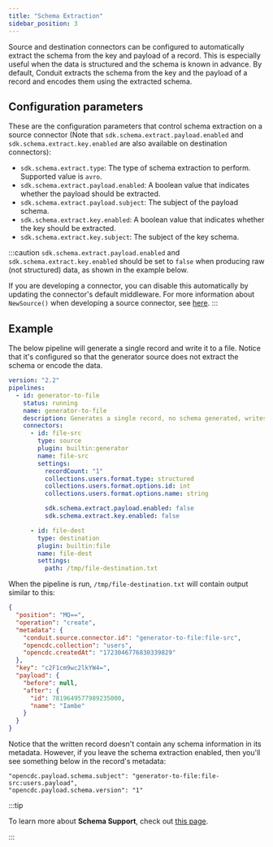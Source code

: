 ```yaml
---
title: "Schema Extraction"
sidebar_position: 3
---
```


Source and destination connectors can be configured to automatically extract the
schema from the key and payload of a record. This is especially useful when the
data is structured and the schema is known in advance. By default, Conduit
extracts the schema from the key and the payload of a record and encodes them
using the extracted schema.

## Configuration parameters

These are the configuration parameters that control schema extraction on a
source connector (Note that `sdk.schema.extract.payload.enabled`
and `sdk.schema.extract.key.enabled` are also available on destination
connectors):

* `sdk.schema.extract.type`: The type of schema extraction to perform. Supported
  value is `avro`.
* `sdk.schema.extract.payload.enabled`: A boolean value that indicates whether
  the payload should be extracted.
* `sdk.schema.extract.payload.subject`: The subject of the payload schema.
* `sdk.schema.extract.key.enabled`: A boolean value that indicates whether the
  key should be extracted.
* `sdk.schema.extract.key.subject`: The subject of the key schema.


:::caution
`sdk.schema.extract.payload.enabled` and `sdk.schema.extract.key.enabled` should be set to `false` when producing raw (not structured) data, as shown in the example below. 

If you are developing a connector, you can disable this automatically by updating the connector's default middleware. For more information about `NewSource()` when developing a source connector, see [here](/docs/connectors/building-connectors/developing-source-connectors/#newsource).
:::

## Example

The below pipeline will generate a single record and write it to a file. Notice
that it's configured so that the generator source does not extract the schema or
encode the data.

```yaml
version: "2.2"
pipelines:
  - id: generator-to-file
    status: running
    name: generator-to-file
    description: Generates a single record, no schema generated, writes to file
    connectors:
      - id: file-src
        type: source
        plugin: builtin:generator
        name: file-src
        settings:
          recordCount: "1"
          collections.users.format.type: structured
          collections.users.format.options.id: int
          collections.users.format.options.name: string

          sdk.schema.extract.payload.enabled: false
          sdk.schema.extract.key.enabled: false

      - id: file-dest
        type: destination
        plugin: builtin:file
        name: file-dest
        settings:
          path: /tmp/file-destination.txt
```

When the pipeline is run, `/tmp/file-destination.txt` will contain output similar to this:

```json
{
  "position": "MQ==",
  "operation": "create",
  "metadata": {
    "conduit.source.connector.id": "generator-to-file:file-src",
    "opencdc.collection": "users",
    "opencdc.createdAt": "1723046776830339829"
  },
  "key": "c2F1cm9wc2lkYW4=",
  "payload": {
    "before": null,
    "after": {
      "id": 7819649577989235000,
      "name": "Iambe"
    }
  }
}
```

Notice that the written record doesn't contain any schema information in its
metadata. However, if you leave the schema extraction enabled, then you'll see
something below in the record's metadata:

```
"opencdc.payload.schema.subject": "generator-to-file:file-src:users.payload",
"opencdc.payload.schema.version": "1"
```

:::tip

To learn more about **Schema Support**, check out [this page](/docs/features/schema-support).

:::
